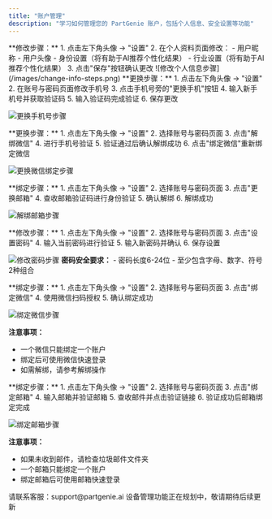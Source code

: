 ```yaml
---
title: "账户管理"
description: "学习如何管理您的 PartGenie 账户，包括个人信息、安全设置等功能"
---
```


<AccordionGroup>
<Accordion title="我如何修改个人信息？">
  **修改步骤：**
  1. 点击左下角头像 → "设置"
  2. 在个人资料页面修改：
     - 用户昵称
     - 用户头像
     - 身份设置（将有助于AI推荐个性化结果）
     - 行业设置（将有助于AI推荐个性化结果）
  3. 点击"保存"按钮确认更改
  ![修改个人信息步骤](/images/change-info-steps.png)
</Accordion>

<Accordion title="我如何更换手机号？">
  **更换步骤：** 
  1. 点击左下角头像 → "设置" 
  2. 在账号与密码页面修改手机号 
  3. 点击手机号旁的"更换手机"按钮 
  4. 输入新手机号并获取验证码 
  5. 输入验证码完成验证
  6. 保存更改
  
  ![更换手机号步骤](/images/change-phone-steps.png)
</Accordion>

<Accordion title="我如何更换关联微信？">
  **更换步骤：** 
  1. 点击左下角头像 → "设置" 
  2. 选择账号与密码页面 
  3. 点击"解绑微信" 
  4. 进行手机号验证 
  5. 验证通过后确认解绑成功 
  6. 点击"绑定微信"重新绑定微信
  
  ![更换微信绑定步骤](/images/change-wechat-steps.png)
</Accordion>

<Accordion title="我如何解绑邮箱？">
  **绑定步骤：** 
  1. 点击左下角头像 → "设置" 
  2. 选择账号与密码页面 
  3. 点击"更换邮箱" 
  4. 查收邮箱验证码进行身份验证 
  5. 确认解绑 
  6. 解绑成功
  
  ![解绑邮箱步骤](/images/unbind-email-steps.png)
</Accordion>

<Accordion title="我如何修改密码？">
  **修改步骤：** 
  1. 点击左下角头像 → "设置" 
  2. 选择账号与密码页面 
  3. 点击"设置密码" 
  4. 输入当前密码进行验证 
  5. 输入新密码并确认 
  6. 保存设置
  
  ![修改密码步骤](/images/change-password-steps.png)
  **密码安全要求：** - 密码长度6-24位 - 至少包含字母、数字、符号2种组合
</Accordion>

<Accordion title="我如何绑定微信？">
  **绑定步骤：** 
  1. 点击左下角头像 → "设置" 
  2. 选择账号与密码页面 
  3. 点击"绑定微信" 
  4. 使用微信扫码授权 
  5. 确认绑定成功 
  
  ![绑定微信步骤](/images/bind-wechat-steps.png)
  
  **注意事项：** 
  - 一个微信只能绑定一个账户 
  - 绑定后可使用微信快速登录 
  - 如需解绑，请参考解绑操作
</Accordion>

<Accordion title="我如何绑定邮箱？">
  **绑定步骤：** 
  1. 点击左下角头像 → "设置" 
  2. 选择账号与密码页面    
  3. 点击"绑定邮箱"  
  4. 输入邮箱并验证邮箱 
  5. 查收邮件并点击验证链接
  6. 验证成功后邮箱绑定完成
  
  ![绑定邮箱步骤](/images/bind-email-steps.png)

  **注意事项：**

  - 如果未收到邮件，请检查垃圾邮件文件夹
  - 一个邮箱只能绑定一个账户
  - 绑定邮箱后可使用邮箱快速登录
  </Accordion>

<Accordion title="我忘记密码怎么办？">
  请联系客服：support@partgenie.ai
</Accordion>

<Accordion title="是否有设备管理功能？">
 设备管理功能正在规划中，敬请期待后续更新
</Accordion>
</AccordionGroup>
